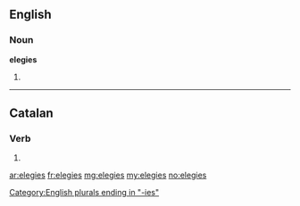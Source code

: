 ==English==

===Noun===
'''elegies'''

# {{plural of|[[elegy]]}}

[[Category:English plurals ending in "-ies"]]

----

==Catalan==

===Verb===
{{infl|ca|verb form}}

# {{ca-verb form of|p=2|n=sg|t=impf|m=ind|elegir}}

[[ar:elegies]]
[[fr:elegies]]
[[mg:elegies]]
[[my:elegies]]
[[no:elegies]]
